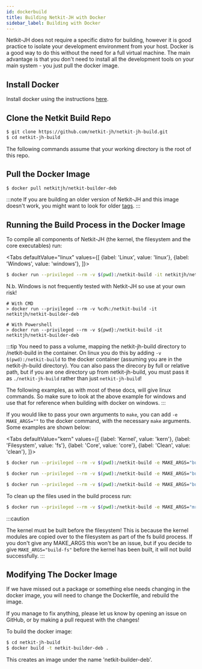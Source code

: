 ```yaml
---
id: dockerbuild
title: Building Netkit-JH with Docker
sidebar_label: Building with Docker
---
```



Netkit-JH does not require a specific distro for building, however it is good practice to isolate your development environment from your host. Docker is a good way to do this without the need for a full virtual machine. The main advantage is that you don't need to install all the development tools on your main system - you just pull the docker image.


## Install Docker

Install docker using the instructions [here](https://docs.docker.com/engine/install/).


## Clone the Netkit Build Repo

```bash
$ git clone https://github.com/netkit-jh/netkit-jh-build.git
$ cd netkit-jh-build
```

The following commands assume that your working directory
is the root of this repo.

## Pull the Docker Image

```bash
$ docker pull netkitjh/netkit-builder-deb
```

:::note
If you are building an older version of Netkit-JH and this image doesn't work, you might want to look for older [tags](https://hub.docker.com/r/netkitjh/netkit-builder-deb/tags).
:::

## Running the Build Process in the Docker Image

To compile all components of Netkit-JH (the kernel, the filesystem and the core executables) run:

<Tabs
  defaultValue="linux"
  values={[
    {label: 'Linux', value: 'linux'},
    {label: 'Windows', value: 'windows'},
  ]}>
  <TabItem value="linux">

```bash
$ docker run --privileged --rm -v $(pwd):/netkit-build -it netkitjh/netkit-builder-deb
```
  </TabItem>
  <TabItem value="windows">

N.b. Windows is not frequently tested with Netkit-JH so use at your own risk!

```
# With CMD
> docker run --privileged --rm -v %cd%:/netkit-build -it netkitjh/netkit-builder-deb

# With Powershell
> docker run --privileged --rm -v ${pwd}:/netkit-build -it netkitjh/netkit-builder-deb
```
  </TabItem>
</Tabs>

:::tip
You need to pass a volume, mapping the netkit-jh-build directory to /netkit-build in the container. On linux you do this by adding `-v $(pwd):/netkit-build` to the docker container (assuming you are in the netkit-jh-build directory). You can also pass the direcory by full or relative path, but if you are one directory up from netkit-jh-build, you must pass it as `./netkit-jh-build` rather than just `netkit-jh-build`!

The following examples, as with most of these docs, will give linux commands. So make sure to look at the above example for windows and use that for reference when building with docker on windows.
:::


If you would like to pass your own arguments to `make`, you can add `-e MAKE_ARGS=""` to the docker command, with the necessary `make` arguments. Some examples are shown below:

<Tabs
  defaultValue="kern"
  values={[
    {label: 'Kernel', value: 'kern'},
    {label: 'Filesystem', value: 'fs'},
    {label: 'Core', value: 'core'},
    {label: 'Clean', value: 'clean'},
  ]}>
  <TabItem value="kern">

```bash
$ docker run --privileged --rm -v $(pwd):/netkit-build -e MAKE_ARGS="build-kernel" -it netkit-builder-deb
```
  </TabItem>
  <TabItem value="fs">

```bash
$ docker run --privileged --rm -v $(pwd):/netkit-build -e MAKE_ARGS="build-fs" -it netkit-builder-deb
```
  </TabItem>
  <TabItem value="core">

```bash
$ docker run --privileged --rm -v $(pwd):/netkit-build -e MAKE_ARGS="build-core" -it netkit-builder-deb
```
  </TabItem>
  <TabItem value="clean">

To clean up the files used in the build process run:

```bash
$ docker run --privileged --rm -v $(pwd):/netkit-build -e MAKE_ARGS="mrproper" -it netkit-builder-deb
```
  </TabItem>
</Tabs>

:::caution

The kernel must be built before the filesystem! This is because the kernel modules are copied over to the filesystem as part of the fs build process. If you don't give any MAKE_ARGS this won't be an issue, but if you decide to give `MAKE_ARGS="build-fs"` before the kernel has been built, it will not build successfully.
:::

## Modifying The Docker Image

If we have missed out a package or something else needs changing in the docker image, you will need to change the Dockerfile, and rebuild the image.

If you manage to fix anything, please let us know by opening an issue on GitHub, or by making a pull request with the changes!

To build the docker image:

```bash
$ cd netkit-jh-build
$ docker build -t netkit-builder-deb .
```

This creates an image under the name 'netkit-builder-deb'.
